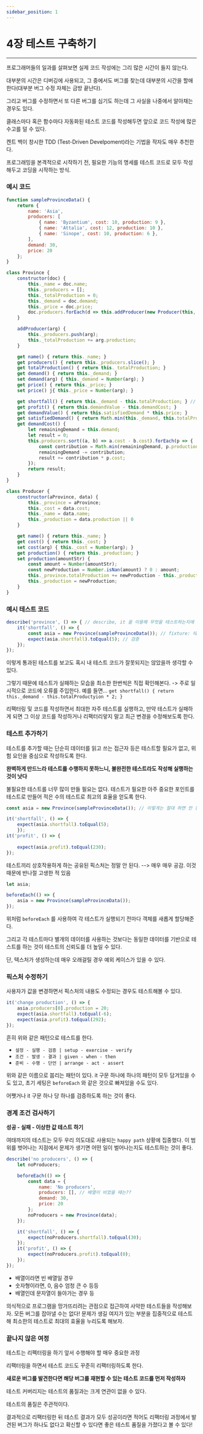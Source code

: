 ```yaml
---
sidebar_position: 1
---
```



# 4장 테스트 구축하기

<Authors bookLeader="Woongjo-Yoo" />

---
프로그래머들의 일과를 살펴보면 실제 코드 작성에는 그리 많은 시간이 들지 않는다. 

대부분의 시간은 디버깅에 사용되고, 그 중에서도 버그를 찾는데 대부분의 시간을 할애한다(대부분 버그 수정 자체는 금방 끝난다).

그리고 버그를 수정하면서 또 다른 버그를 심기도 하는데 그 사실을 나중에서 알아채는 경우도 있다. 

클래스마다 혹은 함수마다 자동화된 테스트 코드를 작성해두면 앞으로 코드 작성에 많은 수고를 덜 수 있다. 

켄트 백이 창시한 TDD (Test-Driven Develpoment)라는 기법을 작자도 매우 추천한다.

프로그래밍을 본격적으로 시작하기 전, 필요한 기능의 명세를 테스트 코드로 모두 작성해두고 코딩을 시작하는 방식.

### 예시 코드

```js
function sampleProvinceData() {
	return {
		name: 'Asia',
		producers: [
			{ name: 'Byzantium', cost: 10, production: 9 },
			{ name: 'Attalia', cost: 12, production: 10 },
			{ name: 'Sinope', cost: 10, production: 6 },
		],
		demand: 30,
		price: 20
	};
}

class Province {
	constructor(doc) {
		this._name = doc.name;
		this._producers = [];
		this._totalProduction = 0;
		this._demand = doc.demand;
		this._price = doc.price;
		doc.producers.forEach(d => this.addProducer(new Producer(this, d)));
	}

	addProducer(arg) {
		this._producers.push(arg);
		this._totalProduction += arg.production;
	}

	get name() { return this._name; }
	get producers() { return this._producers.slice(); }
	get totalProduction() { return this._totalProduction; }
	get demand() { return this._demand; }
	set demand(arg) { this._demand = Number(arg); }
	get price() { return this._price; }
	set price() j{ this._price = Number(arg); }

	get shortfall() { return this._demand - this.totalProduction; } // 생산분 부족 계산하는 코드
	get profit() { return this.demandValue - this.demandCost; }
	get demandValue() { return this.satisfiedDemand * this.price; }
	get satisfiedDemand() { return Math.min(this._demand, this.totalProduction); }
	get demandCost() {
		let remainingDemand = this.demand;
		let result = 0;
		this.producers.sort((a, b) => a.cost - b.cost).forEach(p => {
			const contribution = Math.min(remainingDemand, p.production);
			remainingDemand -= contribution;
			result += contribution * p.cost;
		});
		return result;
	}
}

class Producer {
	constructor(aProvince, data) {
		this._province = aProvince;
		this._cost = data.cost;
		this._name = data.name;
		this._production = data.production || 0
	}

	get name() { return this._name; }
	get cost() { return this._cost; }
	set cost(arg) { this._cost = Number(arg); }
	get production() { return this._production; }
	set production(amountStr) {
		const amount = Number(amountStr);
		const newProduction = Number.isNan(amount) ? 0 : amount;
		this._province.totalProduction += newProduction - this._production;
		this._production = newProduction;
	}
}
```

### 예시 테스트 코드

```js
describe('province', () => { // describe, it 을 이용해 무엇을 테스트하는지에 대한 설명 제공
	it('shortfall', () => {
		const asia = new Province(sampleProvinceData()); // fixture: 테스트에 필요한 데이터와 객체
		expect(asia.shortfall).toEqual(5); // 검증
	});
});
```

이렇게 통과된 테스트를 보고도 혹시 내 테스트 코드가 잘못되지는 않았을까 생각할 수 있다. 

그렇기 때문에 테스트가 실패하는 모습을 최소한 한번씩은 직접 확인해본다. -> 주로 일시적으로 코드에 오류를 주입한다. 예를 들면... `get shortfall() { return this._demand - this.totalProductyion * 2; }`

리팩터링 및 코드를 작성하면서 최대한 자주 테스트를 실행하고, 만약 테스트가 실패하게 되면 그 이상 코드를 작성하거나 리팩터리앟지 말고 최근 변경을 수정해보도록 한다. 

### 테스트 추가하기

테스트를 추가할 때는 단순히 데이터를 읽고 쓰는 접근자 등은 테스트할 필요가 없고, 위험 요인을 중심으로 작성하도록 한다. 

**완벽하게 만드느라 테스트를 수행하지 못하느니, 불완전한 테스트라도 작성해 실행하는 것이 낫다**

불필요한 테스트를 너무 많이 만들 필요는 없다. 테스트가 필요한 아주 중요한 포인트를 테스트로 만들어 적은 수의 테스트로 최고의 효율을 얻도록 한다. 

```js
const asia = new Province(sampleProvinceData()); // 이렇게는 절대 하면 안 된다!!

it('shortfall', () => {
	expect(asia.shortfall).toEqual(5);
	});
it('profit', () => {
	
	expect(asia.profit).toEqual(230);
});
```

테스트끼리 상호작용하게 하는 공유된 픽스처는 정말 안 된다. --> 매우 매우 공감. 이것 때문에 반나절 고생한 적 있음

```js
let asia;

beforeEach(() => {
	asia = new Province(sampleProvinceData());
});
```

위처럼 `beforeEach` 를 사용하여 각 테스트가 실행되기 전마다 객체를 새롭게 할당해준다. 

그리고 각 테스트마다 별개의 데이터를 사용하는 것보다는 동일한 데이터를 기반으로 테스트를 하는 것이 테스트의 신뢰도를 더 높일 수 있다. 

단, 텍스처가 생성하는데 매우 오래걸릴 경우 예외 케이스가 있을 수 있다.

### 픽스처 수정하기

사용자가 값을 변경하면서 픽스처의 내용도 수정되는 경우도 테스트해볼 수 있다. 

```js
it('change production', () => {
	asia.producers[0].production = 20;
	expect(asia.shortfall).toEqual(-6);
	expect(asia.profit).toEqual(292);
});
```

흔히 위와 같은 패턴으로 테스트를 한다. 

* `설정 - 실행 - 검증 | setup - exercise - verify`
* `조건 - 발생 - 결과 | given - when - then`
* `준비 - 수행 - 단언 | arrange - act - assert`

위와 같은 이름으로 붑리는 패턴이 있다. it 구문 하나에 하나의 패턴이 모두 담겨있을 수도 있고, 초기 세팅은 `beforeEach` 와 같은 것으로 빠져있을 수도 있다. 

어쨋거나 it 구문 하나 당 하나를 검증하도록 하는 것이 좋다. 

### 경계 조건 검사하기

**성공 - 실패 - 이상한 값 테스트 하기**

여태까지의 테스트는 모두 우리 의도대로 사용되는 `happy path` 상황에 집중했다. 이 범위를 벗어나는 지점에서 문제가 생기면 어떤 일이 벌어나는지도 테스트하는 것이 좋다. 

```js
describe('no producers', () => {
	let noProducers;

	beforeEach(() => {
		const data = {
			name: 'No producers',
			producers: [], // 배열이 비었을 때는??
			demand: 30,
			price: 20
		};
		noProducers = new Province(data);
	});

	it('shortfall', () => {
		expect(noProducers.shortfall).toEqual(30);
	});
	it('profit', () => {
		expect(noProducers.profit).toEqual(0);
	});
});
```

* 배열이라면 빈 배열일 경우
* 숫자형이라면, 0, 음수 엄청 큰 수 등등
* 배열인데 문자열이 들아가는 경우 등

의식적으로 프로그램을 망가뜨리려는 관점으로 접근하여 사악한 테스트들을 작성해보자.
모든 버그를 잡아낼 수는 없다! 문제가 생길 여지가 있는 부분을 집중적으로 테스트해 최소한의 테스트로 최대의 효율을 누리도록 해보자. 

### 끝나지 않은 여정

테스트는 리펙터링을 하기 앞서 수행해야 할 매우 중요한 과정

리팩터링을 하면서 테스트 코드도 꾸준히 리팩터링하도록 한다. 

**새로운 버그를 발견한다면 해당 버그를 재현할 수 있는 테스트 코드를 먼저 작성하자**

테스트 커버리지는 테스트의 품질과는 크게 연관이 없을 수 있다. 

테스트의 품질은 주관적이다. 

결과적으로 리팩터링한 뒤 테스트 결과가 모두 성공이라면 적어도 리팩터링 과정에서 발견된 버그가 하나도 없다고 확신할 수 있다면 좋은 테스트 품질을 가졌다고 볼 수 있다!
